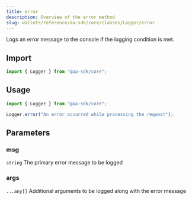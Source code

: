 ```yaml
---
title: error
description: Overview of the error method
slug: wallets/reference/aa-sdk/core/classes/Logger/error
---
```




Logs an error message to the console if the logging condition is met.

## Import

```ts
import { Logger } from "@aa-sdk/core";
```

## Usage

```ts
import { Logger } from "@aa-sdk/core";

Logger.error("An error occurred while processing the request");
```

## Parameters

### msg

`string`
The primary error message to be logged

### args

`...any[]`
Additional arguments to be logged along with the error message

